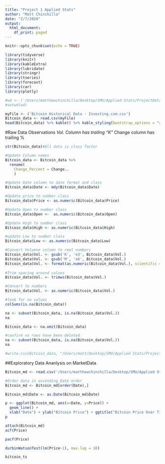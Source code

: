 ```yaml
---
title: "Project 1 Applied Stats"
author: "Matt Chinchilla"
date: "2/7/2020"
output:
  html_document:
    df_print: paged
---
```


```r
knitr::opts_chunk$set(echo = TRUE)
```


```r
library(tidyverse)
library(knitr)
library(kableExtra)
library(lubridate)
library(stringr)
library(tseries)
library(forecast)
library(car)
library(plotly)
```

```r
#wd <- ('/Users/matthewchinchilla/Desktop/SMU/Applied Stats/ProjectDetails/AppliedStats')
#setwd(wd)
```

```r
myFile <- ('Bitcoin Historical Data - Investing.com.csv')
Bitcoin_data <- read.csv(myFile)
head(Bitcoin_data) %>% kable() %>% kable_styling(bootstrap_options = "striped")
```

#Raw Data Observations
*Vol. Column has trailing "K" 
*Change column has trailing % 

```r
str(Bitcoin_data)#All data is class factor
```

```r

#Update Column names
Bitcoin_data <- Bitcoin_data %>% 
  rename(
    Change_Percent = Change..
    )

#Update Date column to date format and class
Bitcoin_data$Date <- mdy(Bitcoin_data$Date)

#Update price to number class
Bitcoin_data$Price <- as.numeric(Bitcoin_data$Price)

#Update Open to number class
Bitcoin_data$Open <-  as.numeric(Bitcoin_data$Open)

#Update High to number class
Bitcoin_data$High <- as.numeric(Bitcoin_data$High)

#update Low to number class
Bitcoin_data$Low <- as.numeric(Bitcoin_data$Low)

#Convert Volumne column to real numbers
Bitcoin_data$Vol. <- gsub('K', 'e3', Bitcoin_data$Vol.)
Bitcoin_data$Vol. <- gsub('M', 'e6', Bitcoin_data$Vol.)
Bitcoin_data$Vol. <- format(as.numeric(Bitcoin_data$Vol.), scientific = FALSE) 
                        
#Trim spacing around values
Bitcoin_data$Vol. <- trimws(Bitcoin_data$Vol.)

#Convert to numbers
Bitcoin_data$Vol. <- as.numeric(Bitcoin_data$Vol.)
```

```r

#look for na values 
colSums(is.na(Bitcoin_data))

na <- subset(Bitcoin_data, is.na(Bitcoin_data$Vol.))
na
```

```r
Bitcoin_data <- na.omit(Bitcoin_data)

#confirm na rows have been deleted
na <- subset(Bitcoin_data, is.na(Bitcoin_data$Vol.))
na
```

```r
#write.csv(Bitcoin_data, "/Users/matt/Desktop/SMU/Applied Stats/ProjectDetails/AppliedStats/Bitcoin_MarketData_Clean.csv", row.names = FALSE) 
```

##Exploratory Data Ananlysis on MarketData
```r
Bitcoin_md <- read.csv('/Users/matthewchinchilla/Desktop/SMU/Applied Stats/ProjectDetails/AppliedStats/Bitcoin_MarketData_Clean.csv', header = TRUE)

#Order data in ascending Date order
Bitcoin_md <- Bitcoin_md[order(Date),] 

Bitcoin_md$Date <- as.Date(Bitcoin_md$Date)
```

```r
p <- ggplot(Bitcoin_md, aes(x=Date, y=Price)) +
  geom_line() + 
  xlab("Date") + ylab("Bitcoin Price") + ggtitle("Bitcoin Price Over Time")
p
```



```r
attach(Bitcoin_md)
acf(Price)
```



```r
pacf(Price)
```

```r
durbinWatsonTest(lm(Price~1), max.lag = 10)
```

```r
bitcoin_ts
```